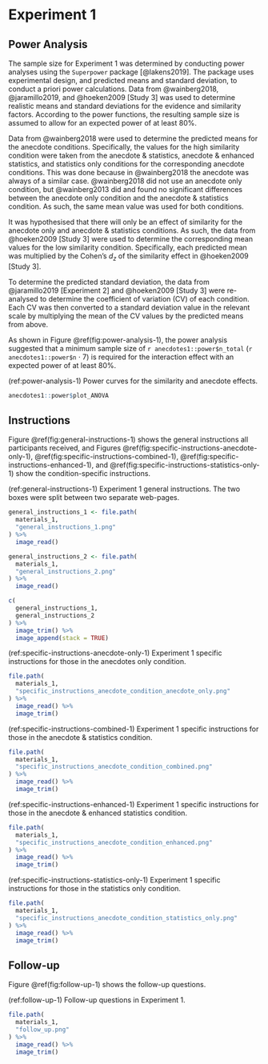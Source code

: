 # Experiment 1

## Power Analysis {#power-analysis-1}

The sample size for Experiment 1 was determined by conducting power analyses
using the `Superpower` package [@lakens2019]. The package uses experimental
design, and predicted means and standard deviation, to conduct a priori power
calculations. Data from @wainberg2018, @jaramillo2019, and @hoeken2009 [Study 3]
was used to determine realistic means and standard deviations for the evidence
and similarity factors. According to the power functions, the resulting sample
size is assumed to allow for an expected power of at least 80%.

Data from @wainberg2018 were used to determine the predicted means for the
anecdote conditions. Specifically, the values for the high similarity condition
were taken from the anecdote & statistics, anecdote & enhanced statistics, and
statistics only conditions for the corresponding anecdote conditions. This was
done because in @wainberg2018 the anecdote was always of a similar case.
@wainberg2018 did not use an anecdote only condition, but @wainberg2013 did and
found no significant differences between the anecdote only condition and the
anecdote & statistics condition. As such, the same mean value was used for both
conditions.

It was hypothesised that there will only be an effect of similarity for the
anecdote only and anecdote & statistics conditions. As such, the data from
@hoeken2009 [Study 3] were used to determine the corresponding mean values for
the low similarity condition. Specifically, each predicted mean was multiplied
by the Cohen's $d_z$ of the similarity effect in @hoeken2009 [Study 3].

To determine the predicted standard deviation, the data from @jaramillo2019
[Experiment 2] and @hoeken2009 [Study 3] were re-analysed to determine the
coefficient of variation (CV) of each condition. Each CV was then converted to a
standard deviation value in the relevant scale by multiplying the mean of the CV
values by the predicted means from above.

As shown in Figure \@ref(fig:power-analysis-1), the power analysis
suggested that a minimum sample size of `r anecdotes1::power$n_total`
(`r anecdotes1::power$n` $\cdot$ 7) is required for the interaction effect with
an expected power of at least 80%.

(ref:power-analysis-1) Power curves for the similarity and anecdote effects.

```r
anecdotes1::power$plot_ANOVA
```

## Instructions {#instructions-materials-1-appendix}

Figure \@ref(fig:general-instructions-1) shows the general
instructions all participants received, and
Figures \@ref(fig:specific-instructions-anecdote-only-1), \@ref(fig:specific-instructions-combined-1), \@ref(fig:specific-instructions-enhanced-1),
and \@ref(fig:specific-instructions-statistics-only-1) show
the condition-specific instructions.

(ref:general-instructions-1) Experiment 1 general instructions. The two boxes were split between two separate web-pages.

```r
general_instructions_1 <- file.path(
  materials_1,
  "general_instructions_1.png"
) %>%
  image_read()

general_instructions_2 <- file.path(
  materials_1,
  "general_instructions_2.png"
) %>%
  image_read()

c(
  general_instructions_1,
  general_instructions_2
) %>%
  image_trim() %>%
  image_append(stack = TRUE)
```

(ref:specific-instructions-anecdote-only-1) Experiment 1 specific instructions for those in the anecdotes only condition.

```r
file.path(
  materials_1,
  "specific_instructions_anecdote_condition_anecdote_only.png"
) %>%
  image_read() %>%
  image_trim()
```

(ref:specific-instructions-combined-1) Experiment 1 specific instructions for those in the anecdote & statistics condition.

```r
file.path(
  materials_1,
  "specific_instructions_anecdote_condition_combined.png"
) %>%
  image_read() %>%
  image_trim()
```

(ref:specific-instructions-enhanced-1) Experiment 1 specific instructions for those in the anecdote & enhanced statistics condition.

```r
file.path(
  materials_1,
  "specific_instructions_anecdote_condition_enhanced.png"
) %>%
  image_read() %>%
  image_trim()
```

(ref:specific-instructions-statistics-only-1) Experiment 1 specific instructions for those in the statistics only condition.

```r
file.path(
  materials_1,
  "specific_instructions_anecdote_condition_statistics_only.png"
) %>%
  image_read() %>%
  image_trim()
```

## Follow-up {#follow-up-materials-1}

Figure \@ref(fig:follow-up-1) shows the follow-up questions.

(ref:follow-up-1) Follow-up questions in Experiment 1.

```r
file.path(
  materials_1,
  "follow_up.png"
) %>%
  image_read() %>%
  image_trim()
```
